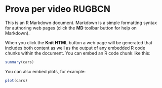 Prova per video RUGBCN
========================================================

This is an R Markdown document. Markdown is a simple formatting syntax for authoring web pages (click the **MD** toolbar button for help on Markdown).

When you click the **Knit HTML** button a web page will be generated that includes both content as well as the output of any embedded R code chunks within the document. You can embed an R code chunk like this:

```r
summary(cars)
```

You can also embed plots, for example:

```r
plot(cars)
```

